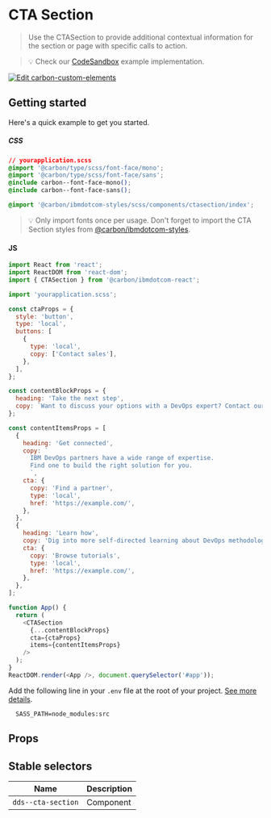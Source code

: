 
# CTA Section

> Use the CTASection to provide additional contextual information for the
> section or page with specific calls to action.

> 💡 Check our
> [CodeSandbox](https://githubbox.com/carbon-design-system/ibm-dotcom-library/tree/master/packages/react/examples/codesandbox/patterns/sections/CTASection)
> example implementation.

[![Edit carbon-custom-elements](https://codesandbox.io/static/img/play-codesandbox.svg)](https://githubbox.com/carbon-design-system/ibm-dotcom-library/tree/master/packages/react/examples/codesandbox/patterns/sections/CTASection)

## Getting started

Here's a quick example to get you started.

##### CSS

```css
// yourapplication.scss
@import '@carbon/type/scss/font-face/mono';
@import '@carbon/type/scss/font-face/sans';
@include carbon--font-face-mono();
@include carbon--font-face-sans();

@import '@carbon/ibmdotcom-styles/scss/components/ctasection/index';
```

> 💡 Only import fonts once per usage. Don't forget to import the CTA Section
> styles from
> [@carbon/ibmdotcom-styles](https://github.com/carbon-design-system/ibm-dotcom-library/blob/master/packages/styles).

#### JS

```javascript
import React from 'react';
import ReactDOM from 'react-dom';
import { CTASection } from '@carbon/ibmdotcom-react';

import 'yourapplication.scss';

const ctaProps = {
  style: 'button',
  type: 'local',
  buttons: [
    {
      type: 'local',
      copy: ['Contact sales'],
    },
  ],
};

const contentBlockProps = {
  heading: 'Take the next step',
  copy: `Want to discuss your options with a DevOps expert? Contact our sales team to evaluate your needs.`,
};

const contentItemsProps = [
  {
    heading: 'Get connected',
    copy: `
      IBM DevOps partners have a wide range of expertise.
      Find one to build the right solution for you.
      `,
    cta: {
      copy: 'Find a partner',
      type: 'local',
      href: 'https://example.com/',
    },
  },
  {
    heading: 'Learn how',
    copy: 'Dig into more self-directed learning about DevOps methodologies.',
    cta: {
      copy: 'Browse tutorials',
      type: 'local',
      href: 'https://example.com/',
    },
  },
];

function App() {
  return (
    <CTASection
      {...contentBlockProps}
      cta={ctaProps}
      items={contentItemsProps}
    />
  );
}
ReactDOM.render(<App />, document.querySelector('#app'));
```

Add the following line in your `.env` file at the root of your project.
[See more details](https://github.com/carbon-design-system/ibm-dotcom-library/tree/master/packages/styles#usage).

```
  SASS_PATH=node_modules:src
```

## Props

<Props of={CTASection} />

## Stable selectors

| Name               | Description |
| ------------------ | ----------- |
| `dds--cta-section` | Component   |

<Description markdown={contributing} />
